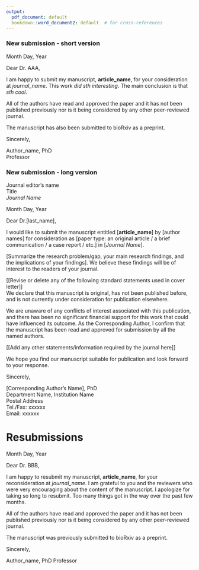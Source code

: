 ```yaml
---
output: 
  pdf_document: default
  bookdown::word_document2: default  # for cross-references
---
```


### New submission - short version
Month Day, Year  

Dear Dr. AAA,  

I am happy to submit my manuscript, **article_name**, for your consideration at *journal_name*. 
This work *did sth interesting*. 
The main conclusion is that *sth cool*.  

All of the authors have read and approved the paper and it has not been published previously nor is it being considered by any other peer-reviewed journal.  

The manuscript has also been submitted to bioRxiv as a preprint.  

Sincerely,  


Author_name, PhD  
Professor  



### New submission - long version
Journal editor's name  
Title  
*Journal Name*  

Month Day, Year  

Dear Dr.[last_name],  

I would like to submit the manuscript entitled [**article_name**] by [author names] for consideration as [paper type: an original article / a brief communication / a case report / etc.] in [*Journal Name*].  

[Summarize the research problem/gap, your main research findings, and the implications of your findings]. 
We believe these findings will be of interest to the readers of your journal.  

[[Revise or delete any of the following standard statements used in cover letter]]  
We declare that this manuscript is original, has not been published before, and is not currently under consideration for publication elsewhere.  

We are unaware of any conflicts of interest associated with this publication, and there has been no significant financial support for this work that could have influenced its outcome. 
As the Corresponding Author, I confirm that the manuscript has been read and approved for submission by all the named authors.  

[[Add any other statements/information required by the journal here]]  

We hope you find our manuscript suitable for publication and look forward to your response.  

Sincerely,  


[Corresponding Author's Name], PhD  
Department Name, Institution Name  
Postal Address  
Tel./Fax: xxxxxx  
Email: xxxxxx  



# Resubmissions
Month Day, Year  

Dear Dr. BBB,  

I am happy to resubmit my manuscript, **article_name**, for your reconsideration at *journal_name*. 
I am grateful to you and the reviewers who were very encouraging about the content of the manuscript. 
I apologize for taking so long to resubmit. 
Too many things got in the way over the past few months.  

All of the authors have read and approved the paper and it has not been published previously nor is it being considered by any other peer-reviewed journal.  

The manuscript was previously submitted to bioRxiv as a preprint.  

Sincerely,  


Author_name, PhD
Professor
